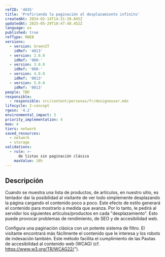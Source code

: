 ```yaml
---
refID: '4035'
title: 'Prefiriendo la paginación al desplazamiento infinito'
createdAt: 2024-02-14T14:31:20.845Z
updatedAt: 2025-05-29T10:47:48.452Z
language: es
published: true
refType: RWEB
versions:
  - version: GreenIT
    idRef: '4013'
  - version: 2.0.0
    idRef: '000-'
  - version: 3.0.0
    idRef: '000-'
  - version: 4.0.0
    idRef: '0013'
  - version: 5.0.0
    idRef: '0013'
people: TBD
responsible:
  - responsible: src/content/personas/fr/designeuser.mdx
lifecycle: 2-concept
rgesn: '4.2'
environmental_impact: 3
priority_implementation: 4
moe: 4
tiers: network
saved_resources:
  - network
  - storage
validations:
  - rule: >-
      de listas sin paginación clásica
    maxValue: 10%
---
```


## Descripción

Cuando se muestra una lista de productos, de artículos, en nuestro sitio, es tentador dar la posibilidad al visitante de ver todo simplemente desplazando la página cargando el contenido poco a poco.
Este efecto de estilo generará el contenido para mostrarlo a medida que avanza. Por lo tanto, le pedirá al servidor los siguientes artículos/productos en cada "desplazamiento". Esto puede provocar problemas de rendimiento, de SEO y de accesibilidad web.

Configura una paginación clásica con un potente sistema de filtro. El visitante encontrará más fácilmente el contenido que le interesa y los robots de indexación también.
Este método facilita el cumplimiento de las Pautas de accesibilidad al contenido web (WCAG) (cf. https://www.w3.org/TR/WCAG22/").


